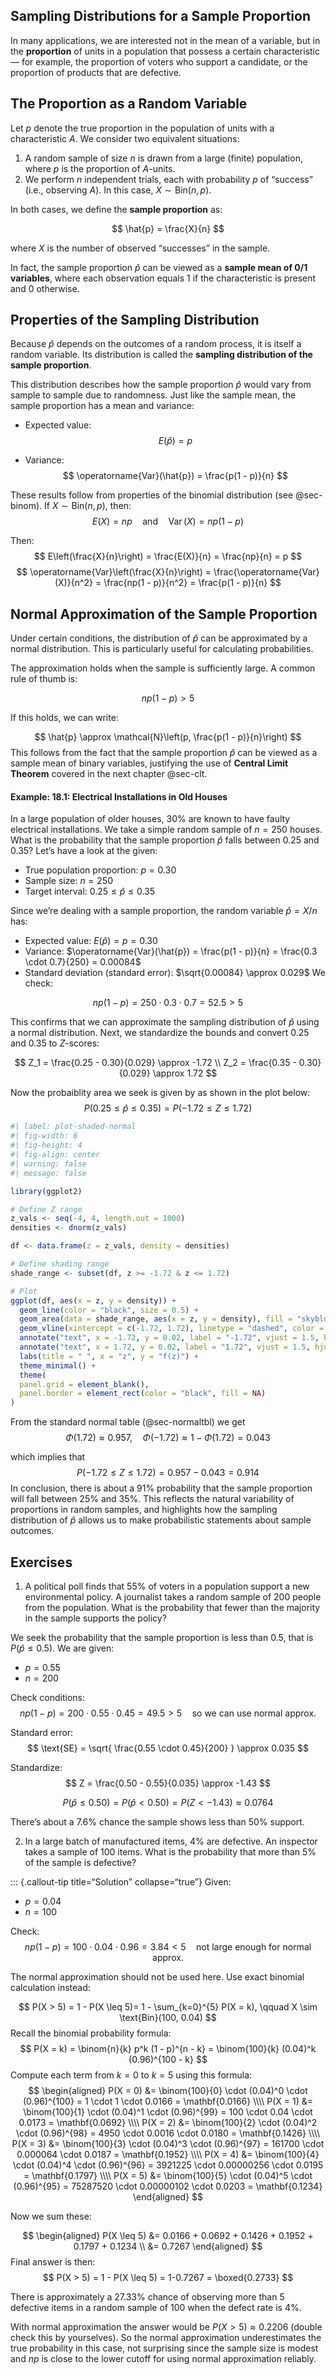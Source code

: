 ## Sampling Distributions for a Sample Proportion {#sec-sampldist-prop}
In many applications, we are interested not in the mean of a variable, but in the **proportion** of units in a population that possess a certain characteristic — for example, the proportion of voters who support a candidate, or the proportion of products that are defective.



## The Proportion as a Random Variable
Let $p$ denote the true proportion in the population of units with a characteristic $A$. We consider two equivalent situations:

1. A random sample of size $n$ is drawn from a large (finite) population, where $p$ is the proportion of $A$-units.
2. We perform $n$ independent trials, each with probability $p$ of "success" (i.e., observing $A$). In this case, $X \sim \text{Bin}(n, p)$.

In both cases, we define the **sample proportion** as:

$$
\hat{p} = \frac{X}{n}
$$

where $X$ is the number of observed "successes" in the sample.

In fact, the sample proportion $\hat{p}$ can be viewed as a **sample mean of 0/1 variables**, where each observation equals 1 if the characteristic is present and 0 otherwise. 

##  Properties of the Sampling Distribution


Because $\hat{p}$ depends on the outcomes of a random process, it is itself a random variable. Its distribution is called the **sampling distribution of the sample proportion**.

This distribution describes how the sample proportion $\hat{p}$ would vary from sample to sample due to randomness.
Just like the sample mean, the sample proportion has a mean and variance:

- Expected value:
$$
E(\hat{p}) = p
$$

- Variance:
$$
\operatorname{Var}(\hat{p}) = \frac{p(1 - p)}{n}
$$

These results follow from properties of the binomial distribution (see @sec-binom). If $X \sim \text{Bin}(n, p)$, then:
$$
E(X) = np \quad \text{and} \quad \operatorname{Var}(X) = np(1 - p)
$$

Then:
$$
E\left(\frac{X}{n}\right) = \frac{E(X)}{n} = \frac{np}{n} =  p
$$
$$
\operatorname{Var}\left(\frac{X}{n}\right) = \frac{\operatorname{Var}(X)}{n^2} = \frac{np(1 - p)}{n^2} = \frac{p(1 - p)}{n}
$$

## Normal Approximation of the Sample Proportion
Under certain conditions, the distribution of $\hat{p}$ can be approximated by a normal distribution. This is particularly useful for calculating probabilities.

The approximation holds when the sample is sufficiently large. A common rule of thumb is:

$$
np(1 - p) > 5
$$

If this holds, we can write:

$$
\hat{p} \approx \mathcal{N}\left(p, \frac{p(1 - p)}{n}\right)
$$
This follows from the fact that the sample proportion $\hat{p}$ can be viewed as a sample mean of binary variables, justifying the use of **Central Limit Theorem** covered in the next chapter @sec-clt.


#### Example: 18.1: Electrical Installations in Old Houses {.unnumbered}
In a large population of older houses, 30% are known to have faulty electrical installations. We take a simple random sample of $n = 250$ houses.
What is the probability that the sample proportion $\hat{p}$ falls between 0.25 and 0.35?
Let's have a look at the given:

- True population proportion: $p = 0.30$
- Sample size: $n = 250$
- Target interval: $0.25 \leq \hat{p} \leq 0.35$

Since we're dealing with a sample proportion, the random variable $\hat{p} = X/n$ has:

- Expected value: $E(\hat{p}) = p = 0.30$
- Variance: $\operatorname{Var}(\hat{p}) = \frac{p(1 - p)}{n} = \frac{0.3 \cdot 0.7}{250} = 0.00084$
- Standard deviation (standard error): $\sqrt{0.00084} \approx 0.029$
We check:

$$
np(1 - p) = 250 \cdot 0.3 \cdot 0.7 = 52.5 > 5
$$

This confirms that we can approximate the sampling distribution of $\hat{p}$ using a normal distribution. Next, we standardize the bounds and convert 0.25 and 0.35 to $Z$-scores:

$$
Z_1 = \frac{0.25 - 0.30}{0.029} \approx -1.72 \\
Z_2 = \frac{0.35 - 0.30}{0.029} \approx 1.72
$$

Now the probaiblity area we seek is given by as shown in the plot below:
$$
P(0.25 \leq \hat{p} \leq 0.35) = P(-1.72 \leq Z \leq 1.72)
$$


```r
#| label: plot-shaded-normal
#| fig-width: 6
#| fig-height: 4
#| fig-align: center
#| warning: false
#| message: false

library(ggplot2)

# Define Z range
z_vals <- seq(-4, 4, length.out = 1000)
densities <- dnorm(z_vals)

df <- data.frame(z = z_vals, density = densities)

# Define shading range
shade_range <- subset(df, z >= -1.72 & z <= 1.72)

# Plot
ggplot(df, aes(x = z, y = density)) +
  geom_line(color = "black", size = 0.5) +
  geom_area(data = shade_range, aes(x = z, y = density), fill = "skyblue", alpha = 0.8) +
  geom_vline(xintercept = c(-1.72, 1.72), linetype = "dashed", color = "black") +
  annotate("text", x = -1.72, y = 0.02, label = "-1.72", vjust = 1.5, hjust = 1.1) +
  annotate("text", x = 1.72, y = 0.02, label = "1.72", vjust = 1.5, hjust = -0.1) +
  labs(title = " ", x = "z", y = "f(z)") +
  theme_minimal() +
  theme(
  panel.grid = element_blank(),   
  panel.border = element_rect(color = "black", fill = NA)       
)
```

From the standard normal table (@sec-normaltbl) we get
$$
\Phi(1.72) \approx 0.957,\quad \Phi(-1.72) \approx  1-\Phi(1.72)  = 0.043
$$

which implies that
$$
P(-1.72 \leq Z \leq 1.72) = 0.957 - 0.043 = 0.914
$$
In conclusion, there is about a 91% probability that the sample proportion will fall between 25% and 35%. This reflects the natural variability of proportions in random samples, and highlights how the sampling distribution of $\hat{p}$ allows us to make probabilistic statements about sample outcomes.

## Exercises {.unnumbered}

1. A political poll finds that 55% of voters in a population support a new environmental policy. A journalist takes a random sample of 200 people from the population. What is the probability that fewer than the majority in the sample supports the policy?

::: {.callout-tip title="Solution" collapse="true"}
We seek the probability that the sample proportion is less than 0.5, that is $P(\hat{p} \leq 0.5)$. We are given:

- $p = 0.55$
- $n = 200$

Check conditions:
$$
np(1 - p) = 200 \cdot 0.55 \cdot 0.45 = 49.5 > 5 \quad \text{so we can use normal approx.}
$$

Standard error:
$$
\text{SE} = \sqrt{ \frac{0.55 \cdot 0.45}{200} } \approx 0.035
$$

Standardize:
$$
Z = \frac{0.50 - 0.55}{0.035} \approx -1.43
$$

$$
P(\hat{p} \leq 0.50) = P(\hat{p} < 0.50) = P(Z < -1.43) \approx 0.0764
$$

There’s about a 7.6% chance the sample shows less than 50% support.
:::


2. In a large batch of manufactured items, 4% are defective. An inspector takes a sample of 100 items. What is the probability that more than 5% of the sample is defective?

::: {.callout-tip title="Solution" collapse="true"}
Given:

- $p = 0.04$
- $n = 100$

Check:
$$
np(1 - p) = 100 \cdot 0.04 \cdot 0.96 = 3.84 \lt 5 \quad \text{not large enough for normal approx.}
$$

The normal approximation should not be used here. Use exact binomial calculation instead:

$$
P(X > 5) = 1 - P(X \leq 5)=  1 - \sum_{k=0}^{5} P(X = k), \qquad X \sim \text{Bin}(100, 0.04)
$$
Recall the binomial probability formula:
$$
P(X = k) = \binom{n}{k} p^k (1 - p)^{n - k} = \binom{100}{k} (0.04)^k (0.96)^{100 - k}
$$
Compute each term from $k = 0$ to $k = 5$ using this formula:
$$
\begin{aligned}
P(X = 0) &= \binom{100}{0} \cdot (0.04)^0 \cdot (0.96)^{100}
= 1 \cdot 1 \cdot 0.0166 = \mathbf{0.0166} \\\\
P(X = 1) &= \binom{100}{1} \cdot (0.04)^1 \cdot (0.96)^{99}
= 100 \cdot 0.04 \cdot 0.0173 = \mathbf{0.0692} \\\\
P(X = 2) &= \binom{100}{2} \cdot (0.04)^2 \cdot (0.96)^{98}
= 4950 \cdot 0.0016 \cdot 0.0180 = \mathbf{0.1426} \\\\
P(X = 3) &= \binom{100}{3} \cdot (0.04)^3 \cdot (0.96)^{97}
= 161700 \cdot 0.000064 \cdot 0.0187 = \mathbf{0.1952} \\\\
P(X = 4) &= \binom{100}{4} \cdot (0.04)^4 \cdot (0.96)^{96}
= 3921225 \cdot 0.00000256 \cdot 0.0195 = \mathbf{0.1797} \\\\
P(X = 5) &= \binom{100}{5} \cdot (0.04)^5 \cdot (0.96)^{95}
= 75287520 \cdot 0.00000102 \cdot 0.0203 = \mathbf{0.1234}
\end{aligned}
$$

Now we sum these:

$$
\begin{aligned}
P(X \leq 5) &= 0.0166 + 0.0692 + 0.1426 + 0.1952 + 0.1797 + 0.1234 \\
&=  0.7267
\end{aligned}
$$
Final answer is then:
$$
P(X > 5) = 1 - P(X \leq 5) = 1-0.7267 = \boxed{0.2733}
$$

There is approximately a 27.33% chance of observing more than 5 defective items in a random sample of 100 when the defect rate is 4%.

With normal approximation the answer would be $P(X > 5) \approx 0.2206$ (double check this by yourselves). So the normal approximation underestimates the true probability in this case, not surprising since the sample size is modest and $np$ is close to the lower cutoff for using normal approximation reliably.

